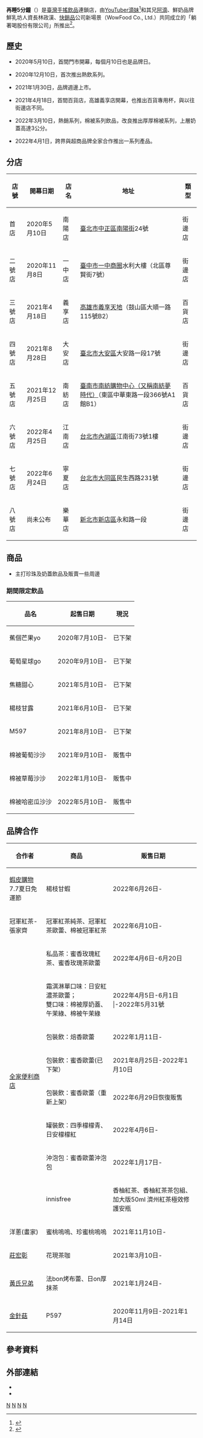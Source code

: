 {{Infobox Company
| name = 躺著喝股份有限公司
| name_en = Nap Tea Co., Ltd.
| logo = Nap Tea logo.jpg.png
| trading_name = 再睡5分鐘
| type = [[股份有限公司|股份有限公司]]
| local_code_name = TW
| local_code = 83495035
| foundation = 2020年1月8日
| location = {{ROC-TW}}<br>[[臺北市|臺北市]][[中正區_(臺北市)|中正區]]南陽街24號1樓
| key_people = [[董事長|董事長]]：[[滴妹|都冠伶]]<br>董事：翁梓揚<br>董事：林政漢<br>監察人：郭全榮
| major_shareholder = 都一起投資有限公司<br>新場景股份有限公司<br>萌冏創業投資股份有限公司
| industry = 手搖品牌業
| locations = [[台北市|台北市]]4間街邊門市<br> [[新北市|新北市]]1間街邊門市<br>[[台中市|台中市]]1間街邊門市<br>[[台南市|台南市]]1間百貨門市<br>[[高雄市|高雄市]]1間百貨門市
| products = {{Unbulleted list|歐蕾系列|珍珠歐蕾系列|好農鮮奶系列|厚奶蓋系列|原茶系列|熱飲系列|全糖女神|楊枝甘露|香芋波波}}
| slogan = 讓每天多一點療癒
| services = 珍珠奶茶飲品及品牌周邊販售
| area_served = {{ROC-TW}}
}}
'''再睡5分鐘'''（{{lang-en|Nap Tea}}）是[[臺灣|臺灣]][[手搖飲品|手搖飲品]]連鎖店，由[[YouTuber|YouTuber]][[滴妹|滴妹]]<ref>{{cite news|author=潘韜宇 |title=滴妹打造「再睡五分鐘」獲萬人聲量！網紅建立品牌最好的時機點？|url=https://www.limedia.tw/comm/13662/|accessdate=2020-09-03|newspaper=《[[立報傳媒|立報傳媒]]》 |date=2021-02-27}}</ref>和其兄[[阿滴英文|阿滴]]、鮮奶品牌鮮乳坊人資長林政漢、[[快銷品|快銷品]]公司新場景（WowFood Co., Ltd.）共同成立的「躺著喝股份有限公司」所推出<ref>{{cite news|author= |title=沒騙你！子睿 手搖飲「再睡5分鐘」 4職缺徵才最高月領45K|url=https://fnc.ebc.net.tw/FncNews/life/118062|accessdate=2020-04-16|newspaper=《[[東森財經新聞|東森財經新聞]]》 |date=2021-02-27}}</ref>。

==歷史==
*2020年5月10日，首間門市開幕，每個月10日也是品牌日。

*2020年12月10日，首次推出熱飲系列。

*2021年1月30日，品牌週邊上市。

*2021年4月18日，首間百貨店，高雄義享店開幕，也推出百貨專用杯，與以往街邊店不同。

*2022年3月10日，熱銷系列，棉被系列飲品，改良推出厚厚棉被系列，上層奶蓋高達3公分。

*2022年4月1日，跨界與超商品牌全家合作推出一系列產品。

== 分店 ==
{| class="wikitable"
!店號
!開幕日期
!店名
!地址
!類型
|-
!首店
|2020年5月10日
|南陽店
|[[臺北市|臺北市]][[中正區_(臺北市)|中正區]][[南陽街|南陽街]]24號
|街邊店
|-
!二號店
|2020年11月8日
|一中店
|[[臺中市|臺中市]][[一中商圈|一中商圈]]水利大樓（北區尊賢街7號）
|街邊店
|-
!三號店
|2021年4月18日
|義享店
|[[高雄市|高雄市]][[義享天地|義享天地]]（鼓山區大順一路115號B2）
|百貨店
|-
!四號店
|2021年8月28日
|大安店
|[[臺北市|臺北市]][[大安區_(臺北市)|大安區]]大安路一段17號
|街邊店
|-
!五號店
|2021年12月25日
|南紡店
|[[臺南市|臺南市]][[南紡購物中心|南紡購物中心（又稱南紡夢時代）]]（東區中華東路一段366號A1館B1）
|百貨店
|-
!六號店
|2022年4月25日
|江南店
|[[臺北市|台北市]][[內湖區|內湖區]]江南街73號1樓
|街邊店
|-
!七號店
|2022年6月24日
|寧夏店
|[[臺北市|台北市]][[大同區_(臺灣)|大同區]]民生西路231號
|街邊店
|-
!八號店
|尚未公布
|樂華店
|[[新北市|新北市]][[新店區|新店區]]永和路一段
|街邊店
|}

== 商品 ==

* 主打珍珠及奶蓋飲品及販賣一些周邊
=== 期間限定飲品 ===
{| class="wikitable"
!品名
!起售日期
!現況
|-
|蕉個芒果yo
|2020年7月10日-
|已下架
|-
|葡萄星球go
|2020年9月10日-
|已下架
|-
|焦糖甜心
|2021年5月10日-
|已下架
|-
|楊枝甘露
|2021年6月10日-
|已下架
|-
|M597
|2021年8月10日-
|已下架
|-
|棉被葡萄沙沙
|2021年9月10日-
|販售中
|-
|棉被草莓沙沙
|2022年1月10日-
|販售中
|-
|棉被哈密瓜沙沙
|2022年5月10日-
|販售中
|}

==品牌合作==
{| class="wikitable"
!合作者
!商品
!販售日期
|-
|[[蝦皮購物|蝦皮購物]] 7.7夏日免運節
|楊枝甘蝦
|2022年6月26日-
|-
|冠軍紅茶-張家齊
|冠軍紅茶純茶、冠軍紅茶歐蕾、棉被冠軍紅茶
|2022年6月10日-
|-
| rowspan="8" |[[全家便利商店|全家便利商店]]
|私品茶：蜜香玫瑰紅茶、蜜香玫瑰茶歐蕾
|2022年4月6日-6月20日
|-
|霜淇淋單口味：日安紅濃茶歐蕾；<br>雙口味：棉被厚奶蓋、午茉綠、棉被午茉綠
|2022年4月5日-6月1日
|-2022年5月31號
|包裝飲：紅烏歐蕾
|2022年4月6日-
|-
|包裝飲：焙香歐蕾
|2022年1月11日-
|-
|包裝飲：蜜香歐蕾(已下架）
|2021年8月25日-2022年1月10日
|-
|包裝飲：蜜香歐蕾（重新上架）
|2022年6月29日恢復販售
|-
|罐裝飲：四季檬檬青、日安檬檬紅
|2022年4月6日-
|-
|沖泡包：蜜香歐蕾沖泡包
|2022年1月17日-
|-
|innisfree
|香柚紅茶、香柚紅茶茶包組、加大版50ml 濟州紅茶極效修護安瓶
|2022年2月1日-
|-
|洋蔥(畫家)
|蜜桃嗚嗚、珍蜜桃嗚嗚
|2021年11月10日-
|-
|[[莊宏彰|莊宏彰]]
|花現茶咖
|2021年3月10日-
|-
|[[黃氏兄弟|黃氏兄弟]]
|法bon烤布蕾、日on厚抹茶
|2021年1月24日-
|-
|[[金針菇_(YouTuber)|金針菇]]
|P597
|2020年11月9日-2021年1月14日
|}

== 參考資料 ==
{{reflist|2}}
== 外部連結 ==
*{{facebook|napteazzz|再睡5分鐘}}
*{{instagram|napteazzz|再睡5分鐘}}

{{Portal bar|臺灣|臺北|餐飲|企業}}
[[Category:總部位於臺北市中正區的工商業機構|N]]
[[Category:臺灣食品品牌|N]]
[[Category:台灣連鎖飲料店|N]]
[[Category:手搖茶飲品牌|N]]